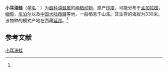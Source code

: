 {{Speciesbox
| name = 小耳湍蛙
| status = LC |  status_system = iucn3.1
| image = 
| genus = Amolops
| species = gerbillus
| authority = (Annandale, 1912)<ref name='id4918'>{{cite web| url =http://www.bioinfo.cn/db05/BjdwSpecies.php?action=view&id=4918| title =小耳湍蛙| work =《中国动物物种编目数据库》| publisher =中国科学院微生物研究所| author =中国科学院动物研究所| accessdate =2009-04-11| deadurl =yes| archiveurl =https://web.archive.org/web/20160305094250/http://www.bioinfo.cn/db05/BjdwSpecies.php?action=view&id=4918| archivedate =2016-03-05}}</ref>
}}

'''小耳湍蛙'''（[[学名|学名]]：{{lang|la|''Amolops gerbillus''}}）为[[蛙科|蛙科]][[湍蛙属|湍蛙属]]的[[两栖动物|两栖动物]]，原产[[印度|印度]]，可能分布于[[孟加拉国|孟加拉国]]，[[缅甸|缅甸]]，[[尼泊尔|尼泊尔]]以及[[中国大陆|中国大陆]][[西藏|西藏]]等地，一般栖息于山溪。其生存的海拔为330米。该物种的模式产地在西藏[[延邦|延邦]]。<ref name='id4918'/>

== 参考文献 ==
{{reflist}}

{{Wikispecies|Amolops gerbillus}}
{{Taxonbar|from=Q2706472}}

[[Category:湍蛙属|小耳湍蛙]]


{{amphibian-stub}}